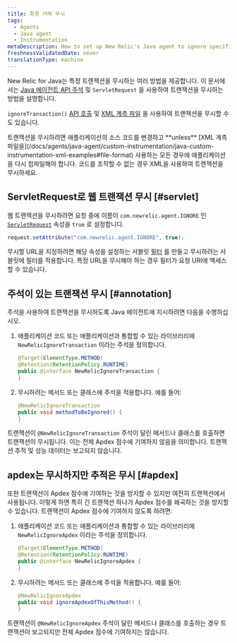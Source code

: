 ```yaml
---
title: 특정 거래 무시
tags:
  - Agents
  - Java agent
  - Instrumentation
metaDescription: How to set up New Relic's Java agent to ignore specific web transactions (including Apdex scores) using the API.
freshnessValidatedDate: never
translationType: machine
---
```


New Relic for Java는 특정 트랜잭션을 무시하는 여러 방법을 제공합니다. 이 문서에서는 [Java 에이전트 API 주석](/docs/agents/java-agent/custom-instrumentation/java-agent-api) 및 `ServletRequest` 을 사용하여 트랜잭션을 무시하는 방법을 설명합니다.

`ignoreTransaction()` [API 호출](http://newrelic.github.io/java-agent-api/javadoc/index.html?com/newrelic/api/agent/NewRelic.html) 및 [XML 계측 파일](/docs/agents/java-agent/custom-instrumentation/java-custom-instrumentation-xml-examples#file-format) 을 사용하여 트랜잭션을 무시할 수도 있습니다.

<Callout variant="important">
  트랜잭션을 무시하려면 애플리케이션의 소스 코드를 변경하고 <DNT>**unless**</DNT> [XML 계측 파일을](/docs/agents/java-agent/custom-instrumentation/java-custom-instrumentation-xml-examples#file-format) 사용하는 모든 경우에 애플리케이션을 다시 컴파일해야 합니다. 코드를 조작할 수 없는 경우 XML을 사용하여 트랜잭션을 무시하세요.
</Callout>

## ServletRequest로 웹 트랜잭션 무시 [#servlet]

웹 트랜잭션을 무시하려면 요청 중에 이름이 `com.newrelic.agent.IGNORE` 인 [`ServletRequest`](http://docs.oracle.com/javaee/6/api/javax/servlet/ServletRequest.html) 속성을 `true` 로 설정합니다.

```java
request.setAttribute("com.newrelic.agent.IGNORE", true);
```

무시할 URL을 지정하려면 해당 속성을 설정하는 서블릿 [필터](http://docs.oracle.com/javaee/6/api/javax/servlet/Filter.html) 를 만들고 무시하려는 서블릿에 필터를 적용합니다. 특정 URL을 무시해야 하는 경우 필터가 요청 URI에 액세스할 수 있습니다.

## 주석이 있는 트랜잭션 무시 [#annotation]

주석을 사용하여 트랜잭션을 무시하도록 Java 에이전트에 지시하려면 다음을 수행하십시오.

1. 애플리케이션 코드 또는 애플리케이션과 통합할 수 있는 라이브러리에 `NewRelicIgnoreTransaction` 이라는 주석을 정의합니다.

   ```java
   @Target(ElementType.METHOD)
   @Retention(RetentionPolicy.RUNTIME)
   public @interface NewRelicIgnoreTransaction {
   }
   ```

2. 무시하려는 메서드 또는 클래스에 주석을 적용합니다. 예를 들어:

   ```java
   @NewRelicIgnoreTransaction
   public void methodToBeIgnored() {
   }
   ```

트랜잭션이 `@NewRelicIgnoreTransaction` 주석이 달린 메서드나 클래스를 호출하면 트랜잭션이 무시됩니다. 이는 전체 Apdex 점수에 기여하지 않음을 의미합니다. 트랜잭션 추적 및 성능 데이터는 보고되지 않습니다.

## apdex는 무시하지만 추적은 무시 [#apdex]

또한 트랜잭션이 Apdex 점수에 기여하는 것을 방지할 수 있지만 여전히 트랜잭션에서 사용됩니다. 이렇게 하면 특히 긴 트랜잭션 하나가 Apdex 점수를 왜곡하는 것을 방지할 수 있습니다. 트랜잭션이 Apdex 점수에 기여하지 않도록 하려면:

1. 애플리케이션 코드 또는 애플리케이션과 통합할 수 있는 라이브러리에 `NewRelicIgnoreApdex` 이라는 주석을 정의합니다.

   ```java
   @Target(ElementType.METHOD)
   @Retention(RetentionPolicy.RUNTIME)
   public @interface NewRelicIgnoreApdex {
   }
   ```

2. 무시하려는 메서드 또는 클래스에 주석을 적용합니다. 예를 들어:

   ```java
   @NewRelicIgnoreApdex
   public void ignoreApdexOfThisMethod() {
   }
   ```

트랜잭션이 `@NewRelicIgnoreApdex` 주석이 달린 메서드나 클래스를 호출하는 경우 트랜잭션이 보고되지만 전체 Apdex 점수에 기여하지는 않습니다.